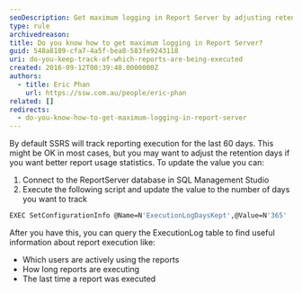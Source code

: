 ```yaml
---
seoDescription: Get maximum logging in Report Server by adjusting retention days and tracking report execution with SQL scripts.
type: rule
archivedreason:
title: Do you know how to get maximum logging in Report Server?
guid: 548a8189-cfa7-4a5f-bea8-583fe9243118
uri: do-you-keep-track-of-which-reports-are-being-executed
created: 2016-09-12T00:39:48.0000000Z
authors:
  - title: Eric Phan
    url: https://ssw.com.au/people/eric-phan
related: []
redirects:
  - do-you-know-how-to-get-maximum-logging-in-report-server
---
```


By default SSRS will track reporting execution for the last 60 days. This might be OK in most cases, but you may want to adjust the retention days if you want better report usage statistics.
To update the value you can:

1. Connect to the ReportServer database in SQL Management Studio
2. Execute the following script and update the value to the number of days you want to track

```bash
EXEC SetConfigurationInfo @Name=N'ExecutionLogDaysKept',@Value=N'365'
```

After you have this, you can query the ExecutionLog table to find useful information about report execution like:

- Which users are actively using the reports
- How long reports are executing
- The last time a report was executed